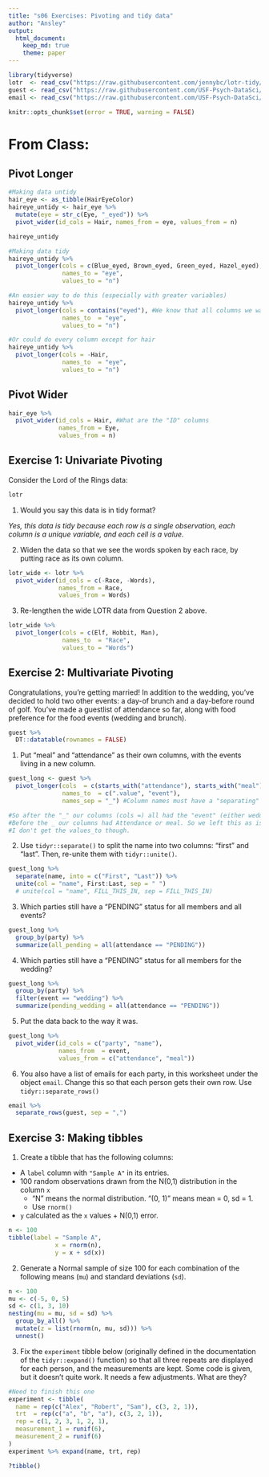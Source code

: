 ```yaml
---
title: "s06 Exercises: Pivoting and tidy data"
author: "Ansley"
output: 
  html_document:
    keep_md: true
    theme: paper
---
```


```r
library(tidyverse)
lotr  <- read_csv("https://raw.githubusercontent.com/jennybc/lotr-tidy/master/data/lotr_tidy.csv")
guest <- read_csv("https://raw.githubusercontent.com/USF-Psych-DataSci/Classroom/master/data/wedding/attend.csv")
email <- read_csv("https://raw.githubusercontent.com/USF-Psych-DataSci/Classroom/master/data/wedding/emails.csv")
```

<!---The following chunk allows errors when knitting--->

```r
knitr::opts_chunk$set(error = TRUE, warning = FALSE)
```

# From Class:

## Pivot Longer

```r
#Making data untidy
hair_eye <- as_tibble(HairEyeColor) 
haireye_untidy <- hair_eye %>% 
  mutate(eye = str_c(Eye, "_eyed")) %>% 
  pivot_wider(id_cols = Hair, names_from = eye, values_from = n)

haireye_untidy

#Making data tidy
haireye_untidy %>% 
  pivot_longer(cols = c(Blue_eyed, Brown_eyed, Green_eyed, Hazel_eyed),
               names_to = "eye",
               values_to = "n")

#An easier way to do this (especially with greater variables)
haireye_untidy %>% 
  pivot_longer(cols = contains("eyed"), #We know that all columns we want to turn into a single column have "eyed" in their names. 
               names_to  = "eye",
               values_to = "n")

#Or could do every column except for hair
haireye_untidy %>% 
  pivot_longer(cols = -Hair,
               names_to  = "eye",
               values_to = "n")

```

## Pivot Wider

```r

hair_eye %>% 
  pivot_wider(id_cols = Hair, #What are the "ID" columns
              names_from = Eye, 
              values_from = n)

```



## Exercise 1: Univariate Pivoting

Consider the Lord of the Rings data:

```r
lotr
```

1. Would you say this data is in tidy format?

*Yes, this data is tidy because each row is a single observation, each column is a unique variable, and each cell is a value.*

   <!-- Describe why or why not in this space. -->

2. Widen the data so that we see the words spoken by each race, by putting race as its own column.

```r
lotr_wide <- lotr %>% 
  pivot_wider(id_cols = c(-Race, -Words), 
              names_from = Race, 
              values_from = Words)
```

3. Re-lengthen the wide LOTR data from Question 2 above.

```r
lotr_wide %>% 
  pivot_longer(cols = c(Elf, Hobbit, Man), 
               names_to  = "Race", 
               values_to = "Words")
```


## Exercise 2: Multivariate Pivoting

Congratulations, you're getting married! In addition to the wedding, you've 
decided to hold two other events: a day-of brunch and a day-before round of 
golf. You've made a guestlist of attendance so far, along with food preference 
for the food events (wedding and brunch).

```r
guest %>% 
  DT::datatable(rownames = FALSE)
```

1. Put "meal" and "attendance" as their own columns, with the events living in a new column.

```r
guest_long <- guest %>% 
  pivot_longer(cols  = c(starts_with("attendance"), starts_with("meal")),
               names_to  = c(".value", "event"),
               names_sep = "_") #Column names must have a "separating" character

#So after the "_" our columns (cols =) all had the "event" (either wedding, brunch, or golf). That's why the name of event comes *second*, (names_to) because the name of the event is after the _ in our column names. This creates a column named "event" with these values in it.
#Before the _ our columns had Attendance or meal. So we left this as is. This created the two columns named "attendance" and "meal" with these values in them.
#I don't get the values_to though.
```

2. Use `tidyr::separate()` to split the name into two columns: "first" and 
"last". Then, re-unite them with `tidyr::unite()`.

```r
guest_long %>% 
  separate(name, into = c("First", "Last")) %>% 
  unite(col = "name", First:Last, sep = " ")
  # unite(col = "name", FILL_THIS_IN, sep = FILL_THIS_IN)

```

3. Which parties still have a "PENDING" status for all members and all events?

```r
guest_long %>% 
  group_by(party) %>% 
  summarize(all_pending = all(attendance == "PENDING"))
```

4. Which parties still have a "PENDING" status for all members for the wedding?

```r
guest_long %>% 
  group_by(party) %>% 
  filter(event == "wedding") %>% 
  summarize(pending_wedding = all(attendance == "PENDING"))
```


5. Put the data back to the way it was.

```r
guest_long %>% 
  pivot_wider(id_cols = c("party", "name"), 
              names_from  = event,
              values_from = c("attendance", "meal"))
```

6. You also have a list of emails for each party, in this worksheet under the 
   object `email`. Change this so that each person gets their own row. 
   Use `tidyr::separate_rows()`

```r
email %>% 
  separate_rows(guest, sep = ",")
```


## Exercise 3: Making tibbles

1. Create a tibble that has the following columns:

- A `label` column with `"Sample A"` in its entries.
- 100 random observations drawn from the N(0,1) distribution in the column `x`
  - "N" means the normal distribution. "(0, 1)" means mean = 0, sd = 1.
  - Use `rnorm()`
- `y` calculated as the `x` values + N(0,1) error. 

```r
n <- 100
tibble(label = "Sample A",
             x = rnorm(n),
             y = x + sd(x))
```


2. Generate a Normal sample of size 100 for each combination of the following 
means (`mu`) and standard deviations (`sd`).

```r
n <- 100
mu <- c(-5, 0, 5)
sd <- c(1, 3, 10)
nesting(mu = mu, sd = sd) %>% 
  group_by_all() %>% 
  mutate(z = list(rnorm(n, mu, sd))) %>% 
  unnest()
```


3. Fix the `experiment` tibble below (originally defined in the documentation 
of the `tidyr::expand()` function) so that all three repeats are displayed for 
each person, and the measurements are kept. Some code is given, but it doesn't
quite work. It needs a few adjustments. What are they?

```r
#Need to finish this one
experiment <- tibble(
  name = rep(c("Alex", "Robert", "Sam"), c(3, 2, 1)),
  trt  = rep(c("a", "b", "a"), c(3, 2, 1)),
  rep = c(1, 2, 3, 1, 2, 1),
  measurement_1 = runif(6),
  measurement_2 = runif(6)
)
experiment %>% expand(name, trt, rep)

?tibble()
```


